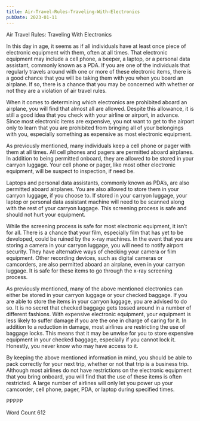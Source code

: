 ```yaml
---
title: Air-Travel-Rules-Traveling-With-Electronics
pubDate: 2023-01-11
---
```


Air Travel Rules: Traveling With Electronics

In this day in age, it seems as if all individuals have at least once piece of electronic equipment with them, often at all times. That electronic equipment may include a cell phone, a beeper, a laptop, or a personal data assistant, commonly known as a PDA. If you are one of the individuals that regularly travels around with one or more of these electronic items, there is a good chance that you will be taking them with you when you board an airplane. If so, there is a chance that you may be concerned with whether or not they are a violation of air travel rules. 

When it comes to determining which electronics are prohibited aboard an airplane, you will find that almost all are allowed.  Despite this allowance, it is still a good idea that you check with your airline or airport, in advance.  Since most electronic items are expensive, you not want to get to the airport only to learn that you are prohibited from bringing all of your belongings with you, especially something as expensive as most electronic equipment.  

As previously mentioned, many individuals keep a cell phone or pager with them at all times.  All cell phones and pagers are permitted aboard airplanes. In addition to being permitted onboard, they are allowed to be stored in your carryon luggage.  Your cell phone or pager, like most other electronic equipment, will be suspect to inspection, if need be.

Laptops and personal data assistants, commonly known as PDA’s, are also permitted aboard airplanes.  You are also allowed to store them in your carryon luggage, if you choose to.  If stored in your carryon luggage, your laptop or personal data assistant machine will need to be scanned along with the rest of your carryon luggage. This screening process is safe and should not hurt your equipment.

While the screening process is safe for most electronic equipment, it isn’t for all.  There is a chance that your film, especially film that has yet to be developed, could be ruined by the x-ray machines.  In the event that you are storing a camera in your carryon luggage, you will need to notify airport security.  They have alternative ways of checking your camera or film equipment. Other recording devices, such as digital cameras or camcorders, are also permitted aboard an airplane, even in your carryon luggage. It is safe for these items to go through the x-ray screening process.

As previously mentioned, many of the above mentioned electronics can either be stored in your carryon luggage or your checked baggage.  If you are able to store the items in your carryon luggage, you are advised to do so. It is no secret that checked baggage gets tossed around in a number of different fashions.  With expensive electronic equipment, your equipment is less likely to suffer damage if you are the one in charge of caring for it.  In addition to a reduction in damage, most airlines are restricting the use of baggage locks.  This means that it may be unwise for you to store expensive equipment in your checked baggage, especially if you cannot lock it.  Honestly, you never know who may have access to it.

By keeping the above mentioned information in mind, you should be able to pack correctly for your next trip, whether or not that trip is a business trip. Although most airlines do not have restrictions on the electronic equipment that you bring onboard, you will find that the use of these items is often restricted.  A large number of airlines will only let you power up your camcorder, cell phone, pager, PDA, or laptop during specified times. 

PPPPP

Word Count 612